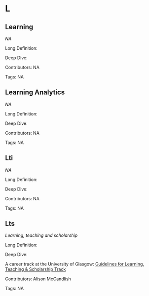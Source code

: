 #  L 
 
## Learning

<dfn>NA</dfn>

Long Definition: 













Deep Dive:





Contributors: NA

Tags: NA
 
## Learning Analytics

<dfn>NA</dfn>

Long Definition: 













Deep Dive:





Contributors: NA

Tags: NA
 
## Lti

<dfn>NA</dfn>

Long Definition: 













Deep Dive:





Contributors: NA

Tags: NA
 
## Lts

<dfn>Learning, teaching and scholarship</dfn>

Long Definition: 













Deep Dive:

A career track at the University of Glasgow: [Guidelines for Learning, Teaching & Scholarship Track](https://www.gla.ac.uk/media/Media_499574_smxx.pdf)



Contributors: Alison McCandlish

Tags: NA
